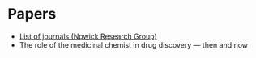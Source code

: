 # Papers

- [List of journals (Nowick Research Group)](https://www.chem.uci.edu/~jsnowick/groupweb/nowick-group-links.html)
- The role of the medicinal chemist in drug discovery — then and now
